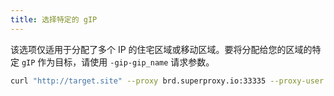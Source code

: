 ```yaml
---
title: 选择特定的 gIP
---
```


该选项仅适用于分配了多个 IP 的住宅区域或移动区域。要将分配给您的区域的特定 `gIP` 作为目标，请使用 `-gip-gip_name` 请求参数。

```sh
curl "http://target.site" --proxy brd.superproxy.io:33335 --proxy-user brd-customer-<customer_id>-zone-<zone_name>-gip-us_7922_fl_hollywood_0:<zone_password>
```